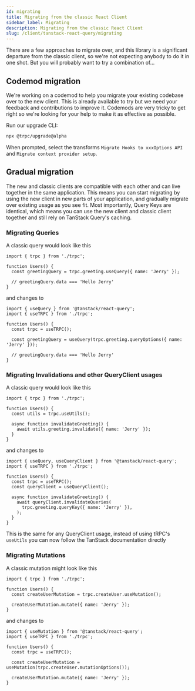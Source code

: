 ```yaml
---
id: migrating
title: Migrating from the classic React Client
sidebar_label: Migrating
description: Migrating from the classic React Client
slug: /client/tanstack-react-query/migrating
---
```


There are a few approaches to migrate over, and this library is a significant departure from the classic client, so we're not expecting anybody to do it in one shot. But you will probably want to try a combination of...

## Codemod migration

We're working on a codemod to help you migrate your existing codebase over to the new client. This is already available to try but we need your feedback and contributions to improve it. Codemods are very tricky to get right so we're looking for your help to make it as effective as possible.

Run our upgrade CLI:

```sh
npx @trpc/upgrade@alpha
```

When prompted, select the transforms `Migrate Hooks to xxxOptions API` and `Migrate context provider setup`.

## Gradual migration

The new and classic clients are compatible with each other and can live together in the same application. This means you can start migrating by using the new client in new parts of your application, and gradually migrate over existing usage as you see fit. Most importantly, Query Keys are identical, which means you can use the new client and classic client together and still rely on TanStack Query's caching.

### Migrating Queries

A classic query would look like this

```tsx
import { trpc } from './trpc';

function Users() {
  const greetingQuery = trpc.greeting.useQuery({ name: 'Jerry' });

  // greetingQuery.data === 'Hello Jerry'
}
```

and changes to

```tsx
import { useQuery } from '@tanstack/react-query';
import { useTRPC } from './trpc';

function Users() {
  const trpc = useTRPC();

  const greetingQuery = useQuery(trpc.greeting.queryOptions({ name: 'Jerry' }));

  // greetingQuery.data === 'Hello Jerry'
}
```

### Migrating Invalidations and other QueryClient usages

A classic query would look like this

```tsx
import { trpc } from './trpc';

function Users() {
  const utils = trpc.useUtils();

  async function invalidateGreeting() {
    await utils.greeting.invalidate({ name: 'Jerry' });
  }
}
```

and changes to

```tsx
import { useQuery, useQueryClient } from '@tanstack/react-query';
import { useTRPC } from './trpc';

function Users() {
  const trpc = useTRPC();
  const queryClient = useQueryClient();

  async function invalidateGreeting() {
    await queryClient.invalidateQueries(
      trpc.greeting.queryKey({ name: 'Jerry' }),
    );
  }
}
```

This is the same for any QueryClient usage, instead of using tRPC's `useUtils` you can now follow the TanStack documentation directly

### Migrating Mutations

A classic mutation might look like this

```tsx
import { trpc } from './trpc';

function Users() {
  const createUserMutation = trpc.createUser.useMutation();

  createUserMutation.mutate({ name: 'Jerry' });
}
```

and changes to

```tsx
import { useMutation } from '@tanstack/react-query';
import { useTRPC } from './trpc';

function Users() {
  const trpc = useTRPC();

  const createUserMutation = useMutation(trpc.createUser.mutationOptions());

  createUserMutation.mutate({ name: 'Jerry' });
}
```
